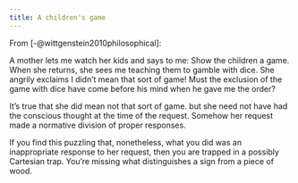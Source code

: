 ```yaml
---
title: A children's game
---
```


From [-@wittgenstein2010philosophical]:

A mother lets me watch her kids and says to me: Show the children a game. When she returns, she sees me teaching them to gamble with
dice. She angrily exclaims I didn't mean that sort of game! Must the exclusion
of the game with dice have come before his mind when he gave me the order?

It's true that she did mean not that sort of game. but she need not have had the conscious thought at the time of the request. Somehow her request made a normative division of proper responses.

If you find this puzzling that, nonetheless, what you did was an inappropriate response to her request, then you are trapped in a possibly Cartesian trap. You're missing what distinguishes a sign from a piece of wood.

